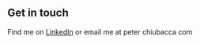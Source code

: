 ## Get in touch

Find me on [LinkedIn](https://www.linkedin.com/in/pmchiu/) or email me at peter <you know the sign that goes here> chiubacca <you guess the punctuation> com